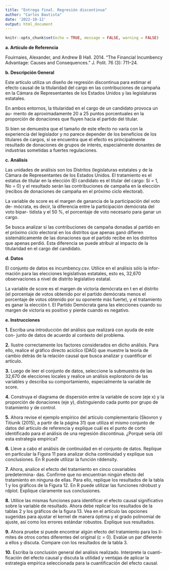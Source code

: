 ```yaml
---
title: "Entrega final. Regresión discontinua"
author: "Carlos Bautista"
date: '2022-10-12'
output: html_document
---
```


```r
knitr::opts_chunk$set(echo = TRUE, message = FALSE, warning = FALSE)
```

**a. Artículo de Referencia**

Fouirnaies, Alexander, and Andrew B Hall. 2014. “The Financial Incumbency
Advantage: Causes and Consequences.” J. Polit. 76 (3): 711–24.

**b. Descripción General**

Este artículo utiliza un diseño de regresión discontinua para estimar el efecto
causal de la titularidad del cargo en las contribuciones de campaña en la Cámara
de Representantes de los Estados Unidos y las legislaturas estatales.

En ambos entornos, la titularidad en el cargo de un candidato provoca un au-
mento de aproximadamente 20 a 25 puntos porcentuales en la proporción de
donaciones que fluyen hacia el partido del titular.

Si bien se demuestra que el tamaño de este efecto no varía con la experiencia del
legislador y no parece depender de los beneficios de los titulares de cargos, sí se
encuentra que el efecto es principalmente resultado de donaciones de grupos de
interés, especialmente donantes de industrias sometidas a fuertes regulaciones.

**c. Análisis**

Las unidades de análisis son los Distritos (legislaturas estatales y de la Cámara
de Representantes de los Estados Unidos. El tratamiento es el estatus de titular
en la elección (El candidato es el titular del cargo: Sí = 1, No = 0) y el resultado
serán las contribuciones de campaña en la elección (recibos de donaciones de
campaña en el próximo ciclo electoral).

La variable de score es el margen de ganancia de la participación del voto de-
mócrata, es decir, la diferencia entre la participación demócrata del voto bipar-
tidista y el 50 %, el porcentaje de voto necesario para ganar un cargo.

Se busca analizar si las contribuciones de campaña donadas al partido en el
próximo ciclo electoral en los distritos que apenas ganó difieren sistemáticamente
de las donaciones que el partido recibe en los distritos que apenas perdió. Esta
diferencia se puede atribuir al impacto de la titularidad en el cargo del candidato.

**d. Datos**

El conjunto de datos es incumbency.csv. Utilice en el análisis sólo la infor-
mación para las elecciones legislativas estatales, esto es, 32,670 observaciones a
nivel de distrito legislativo estatal.

La variable de score es el margen de victoria demócrata en t en el distrito (el
porcentaje de votos obtenido por el partido demócrata menos el porcentaje de
votos obtenido por su oponente más fuerte), y el tratamiento es ganar la elección
t. El Partido Demócrata gana las elecciones cuando su margen de victoria es
positivo y pierde cuando es negativo.

**e. Instrucciones**

**1.** Escriba una introducción del análisis que realizará con ayuda de este con-
junto de datos de acuerdo al contexto del problema.

**2.** Ilustre correctamente los factores considerados en dicho análisis. Para ello,
realice el gráfico directo acíclico (DAG) que muestre la teoría de cambio
detrás de la relación causal que busca analizar y cuantificar el artículo.

**3.** Luego de leer el conjunto de datos, seleccione la submuestra de las 32,670
de elecciones locales y realice un análisis exploratorio de las variables y
describa su comportamiento, especialmente la variable de score.

**4.** Construya el diagrama de dispersión entre la variable de score (eje x) y la
proporción de donaciones (eje y), distinguiendo cada punto por grupo de
tratamiento y de control.

**5.** Ahora revise el ejemplo empírico del artículo complementario (Skovron y
Titiunik (2015), a partir de la página 31) que utiliza el mismo conjunto
de datos del artículo de referencia y explique cuál es el punto de corte
identificado para el análisis de una regresión discontinua. ¿Porqué sería
útil esta estrategia empírica?

**6.** Lleve a cabo el análisis de continuidad en el conjunto de datos. Replique
en particular la Figura 11 para analizar dicha continuidad y explique sus
conclusiones. En R puede utilizar la función rddensity.

**7.** Ahora, analice el efecto del tratamiento en cinco covariables predetermina-
das. Confirme que no encuentran ningún efecto del tratamiento en ninguna
de ellas. Para ello, replique los resultados de la tabla 1 y los gráficos de la
Figura 12. En R puede utilizar las funciones rdrobust y rdplot. Explique
claramente sus conclusiones.

**8.** Utilice las mismas funciones para identificar el efecto causal significativo
sobre la variable de resultado. Ahora debe replicar los resultados de la
tablas 2 y los gráficos de la figura 13. Vea en el artículo las opciones
sugeridas para ajustar el kernel de manera óptima y el grado polinomial
de ajuste, así como los errores estándar robustos. Explique sus resultados.

**9.** Ahora pruebe si puede encontrar algún efecto del tratamiento para los lí-
mites de otros cortes diferentes del original (c = 0). Evalúe un par diferente
a ellos y discuta. Compare con los resultados de la tabla 3.

**10.** Escriba la conclusión general del análisis realizado. Interprete la cuanti-
ficación del efecto causal y discuta la utilidad y ventajas de aplicar la
estrategia empírica seleccionada para la cuantificación del efecto causal.
